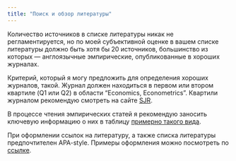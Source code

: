 ```yaml
---
title: "Поиск и обзор литературы"
---
```


Количество источников в списке литературы никак не регламентируется, но по моей субъективной оценке в вашем списке литературы должно быть хотя бы 20 источников, большинство из которых --- англоязычные эмпирические, опубликованные в хороших журналах.

Критерий, который я могу предложить для определения хороших журналов, такой. Журнал должен находиться в первом или втором квартиле (Q1 или Q2) в области "Economics, Econometrics". Квартили журналом рекомендую смотреть на сайте [SJR](https://www.scimagojr.com/).

В процессе чтения эмпирических статей я рекомендую заносить ключевую информацию о них в таблицу [примерно такого вида](https://docs.google.com/spreadsheets/d/10Lcw_3SHWKwL8YY8o91tbtVE0EdSW14gPCcQzxEJzfw/edit?usp=sharing).

При оформлении ссылок на литературу, а также списка литературы предпочтителен APA-style. Примеры оформления можно посмотреть по [ссылке](https://www.scribbr.com/category/apa-examples/).
